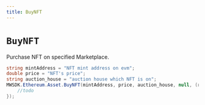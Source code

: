 ```yaml
---
title: BuyNFT
---
```


# `BuyNFT`

Purchase NFT on specified Marketplace.

```csharp
string mintAddress = "NFT mint address on evm";
double price = "NFT's price";
string auction_house = "auction house which NFT is on";
MWSDK.Ethereum.Asset.BuyNFT(mintAddress, price, auction_house, null, (res) => {
    //todo
});
```
